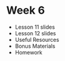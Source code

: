 
# Week 6

- <Link to="/week-6/lesson-11">Lesson 11 slides</Link>
- <Link to="/week-6/lesson-12">Lesson 12 slides</Link>
- Useful Resources
- Bonus Materials
- Homework
